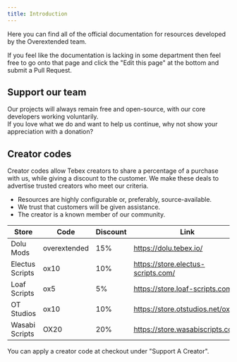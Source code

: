 ```yaml
---
title: Introduction
---
```



Here you can find all of the official documentation for resources developed by the Overextended team.

If you feel like the documentation is lacking in some department then feel free to go onto that page and click the "Edit this page" at the bottom and submit a Pull Request.

## Support our team

Our projects will always remain free and open-source, with our core developers working voluntarily.  
If you love what we do and want to help us continue, why not show your appreciation with a donation?

<div className="mt-2 flex flex-wrap justify-evenly gap-4">
  <DonateLink image="https://avatars.githubusercontent.com/u/65407488?v=4" name="Linden" kofiName="thelindat" />
  <DonateLink image="https://avatars.githubusercontent.com/u/39926192?v=4" name="Luke" kofiName="lukewastaken" />
  <DonateLink image="https://avatars.githubusercontent.com/u/31368547?v=4" name="DokaDoka" kofiName="dokadoka" />
</div>

## Creator codes

Creator codes allow Tebex creators to share a percentage of a purchase with us, while giving a discount to the customer. We make these deals to advertise trusted creators who meet our criteria.

- Resources are highly configurable or, preferably, source-available.
- We trust that customers will be given assistance.
- The creator is a known member of our community.

| Store           | Code         | Discount | Link                               |
| --------------- | ------------ | -------- | ---------------------------------- |
| Dolu Mods       | overextended | 15%      | https://dolu.tebex.io/             |
| Electus Scripts | ox10         | 10%      | https://store.electus-scripts.com/ |
| Loaf Scripts    | ox5          | 5%       | https://store.loaf-scripts.com/    |
| OT Studios      | ox10         | 10%      | https://store.otstudios.net/ox     |
| Wasabi Scripts  | OX20         | 20%      | https://store.wasabiscripts.com/   |

You can apply a creator code at checkout under "Support A Creator".
